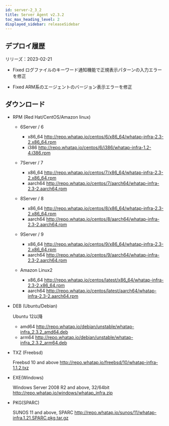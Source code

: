 ```yaml
---
id: server-2_3_2
title: Server Agent v2.3.2
toc_max_heading_level: 2
displayed_sidebar: releaseSidebar
---
```



## デプロイ履歴

リリーズ：2023-02-21

- <Status>Fixed</Status> ログファイルのキーワード通知機能で正規表示パターンの入力エラーを修正

- <Status>Fixed</Status> ARM系のエージェントのバージョン表示エラーを修正

## ダウンロード

- RPM (Red Hat/CentOS/Amazon linux)

  - 6Server / 6

    - x86_64 http://repo.whatap.io/centos/6/x86_64/whatap-infra-2.3-2.x86_64.rpm
    - i386 http://repo.whatap.io/centos/6/i386/whatap-infra-1.2-4.i386.rpm

  - 7Server / 7

    - x86_64 http://repo.whatap.io/centos/7/x86_64/whatap-infra-2.3-2.x86_64.rpm
    - aarch64 http://repo.whatap.io/centos/7/aarch64/whatap-infra-2.3-2.aarch64.rpm

  - 8Server / 8

    - x86_64 http://repo.whatap.io/centos/8/x86_64/whatap-infra-2.3-2.x86_64.rpm
    - aarch64 http://repo.whatap.io/centos/8/aarch64/whatap-infra-2.3-2.aarch64.rpm

  - 9Server / 9

    - x86_64 http://repo.whatap.io/centos/9/x86_64/whatap-infra-2.3-2.x86_64.rpm
    - aarch64 http://repo.whatap.io/centos/9/aarch64/whatap-infra-2.3-2.aarch64.rpm

  - Amazon Linux2

    - x86_64 http://repo.whatap.io/centos/latest/x86_64/whatap-infra-2.3-2.x86_64.rpm
    - aarch64 http://repo.whatap.io/centos/latest/aarch64/whatap-infra-2.3-2.aarch64.rpm

- DEB (Ubuntu/Debian)

  Ubuntu 12以降

  - amd64 http://repo.whatap.io/debian/unstable/whatap-infra_2.3.2_amd64.deb
  - arm64 http://repo.whatap.io/debian/unstable/whatap-infra_2.3.2_arm64.deb

- TXZ (Freebsd)

  Freebsd 10 and above http://repo.whatap.io/freebsd/10/whatap-infra-1.1.2.txz

- EXE(Windows)

  Windows Server 2008 R2 and above, 32/64bit http://repo.whatap.io/windows/whatap_infra.zip

- PKG(SPARC)

  SUNOS 11 and above, SPARC http://repo.whatap.io/sunos/11/whatap-infra.1.21.SPARC.pkg.tar.gz
